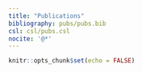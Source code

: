 ```yaml
---
title: "Publications"
bibliography: pubs/pubs.bib
csl: csl/pubs.csl
nocite: '@*'
---
```


```r
knitr::opts_chunk$set(echo = FALSE)
```
